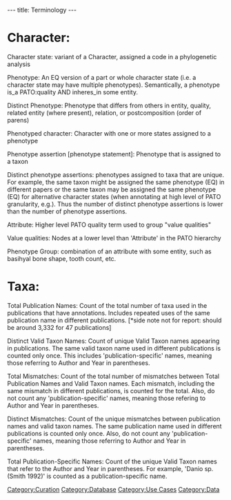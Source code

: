 ---
title: Terminology
---

= Character: =

Character state: variant of a Character, assigned a code in a phylogenetic analysis

Phenotype: An EQ version of a part or whole character state (i.e. a character state may have multiple phenotypes).  Semantically, a phenotype is_a PATO:quality AND inheres_in some entity.

Distinct Phenotype: Phenotype that differs from others in entity, quality, related entity (where present), relation, or postcomposition (order of parens)

Phenotyped character: Character with one or more states assigned to a phenotype

Phenotype assertion [phenotype statement]: Phenotype that is assigned to a taxon

Distinct phenotype assertions: phenotypes assigned to taxa that are unique.  For example, the same taxon might be assigned the same phenotype (EQ) in different papers or the same taxon may be assigned the same phenotype (EQ) for alternative character states (when annotating at high level of PATO granularity, e.g.).  Thus the number of distinct phenotype assertions is lower than the number of phenotype assertions.

Attribute: Higher level PATO quality term used to group "value qualities"

Value qualities: Nodes at a lower level than 'Attribute' in the PATO hierarchy

Phenotype Group: combination of an attribute with some entity, such as basihyal bone shape, tooth count, etc.

= Taxa: =

Total Publication Names:  Count of the total number of taxa used in the publications that have annotations.  Includes repeated uses of the same publication name in different publications.
[*side note not for report: should be around 3,332 for 47 publications]

Distinct Valid Taxon Names: Count of unique Valid Taxon names appearing in publications. The same valid taxon name used in different publications is counted only once.  This includes 'publication-specific' names, meaning those referring to Author and Year in parentheses.

Total Mismatches: Count of the total number of mismatches between Total Publication Names and Valid Taxon names.  Each mismatch, including the same mismatch in different publications, is counted for the total. Also, do not count any 'publication-specific' names, meaning those refering to Author and Year in parentheses.

Distinct Mismatches: Count of the unique mismatches between publication names and valid taxon names.  The same publication name used in different publications is counted only once.  Also, do not count any 'publication-specific' names, meaning those referring to Author and Year in parentheses.

Total Publication-Specific Names: Count of the unique Valid Taxon names that refer to the Author and Year in parentheses.  For example, 'Danio sp. (Smith 1992)' is counted as a publication-specific name.

[[Category:Curation]]
[[Category:Database]]
[[Category:Use Cases]]
[[Category:Data]]